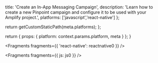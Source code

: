                   
  title: 'Create an In-App Messaging Campaign',
  description: 'Learn how to create a new Pinpoint campaign and configure it to be used with your Amplify project.',
  platforms: ['javascript','react-native']
};

  return getCustomStaticPath(meta.platforms);
};

  return {
    props: {
      platform: context.params.platform,
      meta
    }
  };
}
          



<Fragments fragments={{ 'react-native': reactnative0 }} />


<Fragments fragments={{ js: js0 }} />
